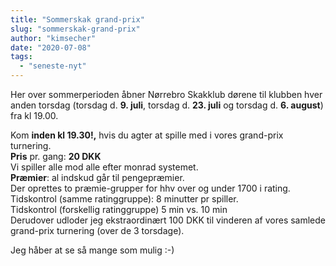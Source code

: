 ```yaml
---
title: "Sommerskak grand-prix"
slug: "sommerskak-grand-prix"
author: "kimsecher"
date: "2020-07-08"
tags: 
  - "seneste-nyt"
---
```


Her over sommerperioden åbner Nørrebro Skakklub dørene til klubben hver anden torsdag (torsdag d. **9\. juli**, torsdag d. **23\. juli** og torsdag d. **6\. august**) fra kl 19.00.

Kom **inden kl 19.30!,** hvis du agter at spille med i vores grand-prix turnering.  
**Pris** pr. gang: **20 DKK**  
Vi spiller alle mod alle efter monrad systemet.  
**Præmier**: al indskud går til pengepræmier.  
Der oprettes to præmie-grupper for hhv over og under 1700 i rating.  
Tidskontrol (samme ratinggruppe): 8 minutter pr spiller.  
Tidskontrol (forskellig ratinggruppe) 5 min vs. 10 min  
Derudover udloder jeg ekstraordinært 100 DKK til vinderen af vores samlede grand-prix turnering (over de 3 torsdage).

Jeg håber at se så mange som mulig :-)
